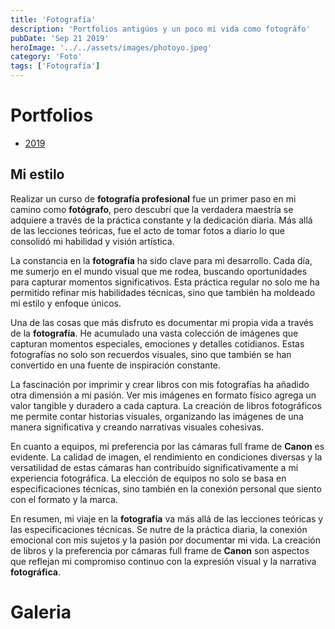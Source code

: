 ```yaml
---
title: 'Fotografía'
description: 'Portfolios antigúos y un poco mi vida como fotográfo'
pubDate: 'Sep 21 2019'
heroImage: '../../assets/images/photoyo.jpeg'
category: 'Foto'
tags: ['Fotografía']
---
```


# Portfolios

- [2019](https://peperamos.myportfolio.com)

## Mi estilo

Realizar un curso de **fotografía profesional** fue un primer paso en mi camino como **fotógrafo**, pero descubrí que la verdadera maestría se adquiere a través de la práctica constante y la dedicación diaria. Más allá de las lecciones teóricas, fue el acto de tomar fotos a diario lo que consolidó mi habilidad y visión artística.

La constancia en la **fotografía** ha sido clave para mi desarrollo. Cada día, me sumerjo en el mundo visual que me rodea, buscando oportunidades para capturar momentos significativos. Esta práctica regular no solo me ha permitido refinar mis habilidades técnicas, sino que también ha moldeado mi estilo y enfoque únicos.

Una de las cosas que más disfruto es documentar mi propia vida a través de la **fotografía**. He acumulado una vasta colección de imágenes que capturan momentos especiales, emociones y detalles cotidianos. Estas fotografías no solo son recuerdos visuales, sino que también se han convertido en una fuente de inspiración constante.

La fascinación por imprimir y crear libros con mis fotografías ha añadido otra dimensión a mi pasión. Ver mis imágenes en formato físico agrega un valor tangible y duradero a cada captura. La creación de libros fotográficos me permite contar historias visuales, organizando las imágenes de una manera significativa y creando narrativas visuales cohesivas.

En cuanto a equipos, mi preferencia por las cámaras full frame de **Canon** es evidente. La calidad de imagen, el rendimiento en condiciones diversas y la versatilidad de estas cámaras han contribuido significativamente a mi experiencia fotográfica. La elección de equipos no solo se basa en especificaciones técnicas, sino también en la conexión personal que siento con el formato y la marca.

En resumen, mi viaje en la **fotografía** va más allá de las lecciones teóricas y las especificaciones técnicas. Se nutre de la práctica diaria, la conexión emocional con mis sujetos y la pasión por documentar mi vida. La creación de libros y la preferencia por cámaras full frame de **Canon** son aspectos que reflejan mi compromiso continuo con la expresión visual y la narrativa **fotográfica**.

# Galeria
